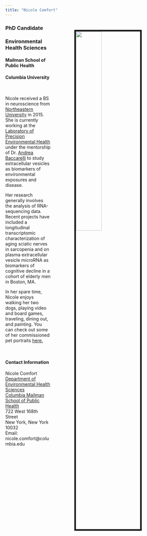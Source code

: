 ```yaml
---
title: "Nicole Comfort"
---
```


<link rel="stylesheet" href="styles.css" type="text/css">
<link rel="stylesheet" href="academicons-1.8.6/css/academicons.min.css"/>

<img src="images/NICOLE COMFORT_067C_F copy.jpg" style="width:40%; border:5px solid" ALIGN="right" HSPACE="75" VSPACE="25" />

### PhD Candidate
### Environmental Health Sciences
#### Mailman School of Public Health
#### Columbia University

<br> 

Nicole received a BS in neuroscience from [Northeastern University](https://cos.northeastern.edu/) in 2015. She is currently working at the [Laboratory of Precision Environmental Health](https://www.mailman.columbia.edu/research/laboratory-precision-environmental-health) under the mentorship of Dr. [Andrea Baccarelli](https://www.mailman.columbia.edu/people/our-faculty/ab4303) to study extracellular vesicles as biomarkers of environmental exposures and disease.

Her research generally involves the analysis of RNA-sequencing data. Recent projects have included a longitudinal transcriptomic characterization of aging sciatic nerves in sarcopenia and on plasma extracellular vesicle microRNA as biomarkers of cognitive decline in a cohort of elderly men in Boston, MA. 

In her spare time, Nicole enjoys walking her two dogs, playing video and board games, traveling, dining out, and painting. You can check out some of her commissioned pet portraits [here.](paintings.html) 

<br>

#### Contact Information

Nicole Comfort
<br>
[Department of Environmental Health Sciences](https://www.mailman.columbia.edu/become-student/departments/environmental-health-sciences-ehs)
<br>
[Columbia Mailman School of Public Health](https://www.mailman.columbia.edu/)
<br>
722 West 168th Street
<br>
New York, New York 10032
<br>
Email: nicole.comfort@columbia.edu

